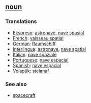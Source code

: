 == [[noun]] == 
=== Translations === 
*[[Ekspreso]]: [[astronave]], [[nave spasial]]
*[[French]]: [[vaisseau spatial]] 
*[[German]]: [[Raumschiff]] 
*[[Interlingua]]: [[astronave]], [[nave spatial]] 
*[[Italian]]: [[nave spaziale]] 
*[[Portuguese]]: [[nave espacial]] 
*[[Spanish]]: [[nave espacial]] 
*[[Volapük]]: [[stelanaf]]

=== See also ===
*[[spacecraft]]